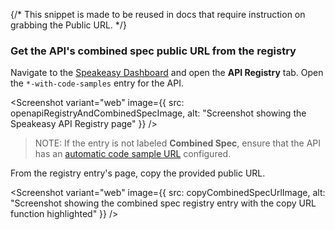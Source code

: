 {/* This snippet is made to be reused in docs that require instruction on grabbing the Public URL. */}


### Get the API's combined spec public URL from the registry

Navigate to the [Speakeasy Dashboard](https://app.speakeasy.com) and open the **API Registry** tab. Open the `*-with-code-samples` entry for the API.

<Screenshot 
  variant="web"
  image={{
    src: openapiRegistryAndCombinedSpecImage,
    alt: "Screenshot showing the Speakeasy API Registry page"
  }}
/>

> NOTE: If the entry is not labeled **Combined Spec**, ensure that the API
> has an [automatic code sample
> URL](/docs/code-samples/automated-code-sample-urls) configured.

From the registry entry's page, copy the provided public URL.

<Screenshot 
  variant="web"
  image={{
    src: copyCombinedSpecUrlImage,
    alt: "Screenshot showing the combined spec registry entry with the copy URL function highlighted"
  }}
/>
